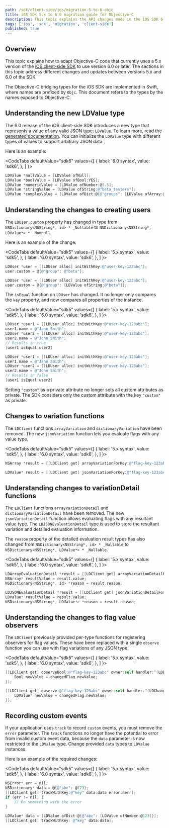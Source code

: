 ```yaml
---
path: /sdk/client-side/ios/migration-5-to-6-objc
title: iOS SDK 5.x to 6.0 migration guide for Objective-C
description: This topic explains the API changes made in the iOS SDK 6 release and how to migrate to that version.
tags: ['ios', 'sdk', 'migration', 'client-side']
published: true
---
```


## Overview

This topic explains how to adapt Objective-C code that currently uses a 5.x version of the [iOS client-side SDK](/sdk/client-side/ios) to use version 6.0 or later. The sections in this topic address different changes and updates between versions 5.x and 6.0 of the SDK.

The Objective-C bridging types for the iOS SDK are implemented in Swift, where names are prefixed by `Objc`. This document refers to the types by the names exposed to Objective-C.

## Understanding the new LDValue type

The 6.0 release of the iOS client-side SDK introduces a new type that represents a value of any valid JSON type: `LDValue`. To learn more, read the [generated documentation](https://launchdarkly.github.io/ios-client-sdk/Classes/ObjcLDValue.html). You can initialize the `LDValue` type with different types of values to support arbitrary JSON data. 

Here is an example:

<CodeTabs
  defaultValue="sdk6"
  values={[
    { label: '6.0 syntax', value: 'sdk6', },
  ]
}>
<CodeTabItem value="sdk6">

```objectivec
LDValue *nullValue = [LDValue ofNull];
LDValue *boolValue = [LDValue ofBool:YES];
LDValue *numericValue = [LDValue ofNumber:@5.5];
LDValue *stringValue = [LDValue ofString:@"beta_testers"];
LDValue *complexValue = [LDValue ofDict:@{@"groups": [LDValue ofArray:@[[LDValue ofBool:YES]]]}];
```

</CodeTabItem>
</CodeTabs>

## Understanding the changes to creating users

The `LDUser.custom` property has changed in type from `NSDictionary<NSString*, id> * _Nullable` to `NSDictionary<NSString*, LDValue*> * _Nonnull`.

Here is an example of the change:

<CodeTabs
  defaultValue="sdk5"
  values={[
    { label: '5.x syntax', value: 'sdk5', },
    { label: '6.0 syntax', value: 'sdk6', },
  ]
}>
<CodeTabItem value="sdk5">

```objectivec
LDUser *user = [[LDUser alloc] initWithKey:@"user-key-123abc"];
user.custom = @{@"group": @"beta"};
```

</CodeTabItem>
<CodeTabItem value="sdk6">

```objectivec
LDUser *user = [[LDUser alloc] initWithKey:@"user-key-123abc"];
user.custom = @{@"group": [LDValue ofString:@"beta"]};
```

</CodeTabItem>
</CodeTabs>

The `isEqual` function on `LDUser` has changed. It no longer only compares the `key` property, and now compares all properties of the instance.

<CodeTabs
  defaultValue="sdk5"
  values={[
    { label: '5.x syntax', value: 'sdk5', },
    { label: '6.0 syntax', value: 'sdk6', },
  ]
}>
<CodeTabItem value="sdk5">

```objectivec
LDUser *user1 = [[LDUser alloc] initWithKey:@"user-key-123abc"];
user1.name = @"Jane Smith";
LDUser *user2 = [[LDUser alloc] initWithKey:@"user-key-123abc"];
user2.name = @"John Smith";
// Results in true
[user1 isEqual:user2]
```

</CodeTabItem>
<CodeTabItem value="sdk6">

```objectivec
LDUser *user1 = [[LDUser alloc] initWithKey:@"user-key-123abc"];
user1.name = @"Jane Smith";
LDUser *user2 = [[LDUser alloc] initWithKey:@"user-key-123abc"];
user2.name = @"John Smith";
// Results in false
[user1 isEqual:user2]
```

</CodeTabItem>
</CodeTabs>

Setting `"custom"` as a private attribute no longer sets all custom attributes as private. The SDK considers only the custom attribute with the key `"custom"` as private.

## Changes to variation functions

The `LDClient` functions `arrayVariation` and `dictionaryVariation` have been removed. The new `jsonVariation` function lets you evaluate flags with any value type.

<CodeTabs
  defaultValue="sdk5"
  values={[
    { label: '5.x syntax', value: 'sdk5', },
    { label: '6.0 syntax', value: 'sdk6', },
  ]
}>
<CodeTabItem value="sdk5">

```objectivec
NSArray *result = [[LDClient get] arrayVariationForKey:@"flag-key-123abc" defaultValue:@[]];
```

</CodeTabItem>
<CodeTabItem value="sdk6">

```objectivec
LDValue* result = [[LDClient get] jsonVariationForKey:@"flag-key-123abc" defaultValue:[LDValue ofArray:@[]]];
```

</CodeTabItem>
</CodeTabs>

## Understanding changes to variationDetail functions

The `LDClient` functions `arrayVariationDetail` and `dictionaryVariationDetail` have been removed. The new `jsonVariationDetail` function allows evaluating flags with any resultant value type. The `LDJSONEvaluationDetail` type is used to store the resultant variation and detailed evaluation information. 

The `reason` property of the detailed evaluation result types has also changed from `NSDictionary<NSString*, id> * _Nullable` to `NSDictionary<NSString*, LDValue*> * _Nullable`.

<CodeTabs
  defaultValue="sdk5"
  values={[
    { label: '5.x syntax', value: 'sdk5', },
    { label: '6.0 syntax', value: 'sdk6', },
  ]
}>
<CodeTabItem value="sdk5">

```objectivec
LDArrayEvaluationDetail *result = [[LDClient get] arrayVariationDetailForKey:@"flag-key-123abc" defaultValue:@[]];
NSArray* resultValue = result.value;
NSDictionary<NSString*, id> *reason = result.reason;
```

</CodeTabItem>
<CodeTabItem value="sdk6">

```objectivec
LDJSONEvaluationDetail *result = [[LDClient get] jsonVariationDetailForKey:@"flag-key-123abc" defaultValue:[LDValue ofArray:@[]]];
LDValue* resultValue = result.value;
NSDictionary<NSString*, LDValue*> *reason = result.reason;
```

</CodeTabItem>
</CodeTabs>

## Understanding the changes to flag value observers

The `LDClient` previously provided per-type functions for registering observers for flag values. These have been replaced with a single `observe` function you can use with flag variations of any JSON type.

<CodeTabs
  defaultValue="sdk5"
  values={[
    { label: '5.x syntax', value: 'sdk5', },
    { label: '6.0 syntax', value: 'sdk6', },
  ]
}>
<CodeTabItem value="sdk5">

```objectivec
[[LDClient get] observeBool:@"flag-key-123abc" owner:self handler:^(LDBoolChangedFlag * _Nonnull changedFlag) {
    Bool newValue = changedFlag.newValue;
}];
```

</CodeTabItem>
<CodeTabItem value="sdk6">

```objectivec
[[LDClient get] observe:@"flag-key-123abc" owner:self handler:^(LDChangedFlag * _Nonnull changedFlag) {
    LDValue* newValue = changedFlag.newValue;
}];
```

</CodeTabItem>
</CodeTabs>

## Recording custom events

If your application uses `track` to record `custom` events, you must remove the `error` parameter. The `track` functions no longer have the potential to error from invalid custom event data, because the `data` parameter is now restricted to the `LDValue` type. Change provided `data` types to `LDValue` instances.

Here is an example of the required changes:

<CodeTabs
  defaultValue="sdk5"
  values={[
    { label: '5.x syntax', value: 'sdk5', },
    { label: '6.0 syntax', value: 'sdk6', },
  ]
}>
<CodeTabItem value="sdk5">

```objectivec
NSError* err = nil;
NSDictionary* data = @{@"abc": @123};
[[LDClient get] trackWithKey:@"key" data:data error:&err];
if (err != nil) {
    // Do something with the error
}
```

</CodeTabItem>
<CodeTabItem value="sdk6">

```objectivec
LDValue* data = [LDValue ofDict:@{@"abc": [LDValue ofNumber:@123]}];
[[LDClient get] trackWithKey: @"key" data:data];
```

</CodeTabItem>
</CodeTabs>
